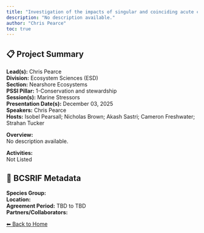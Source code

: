 ```yaml
---
title: "Investigation of the impacts of singular and coinciding acute climate stressors on the nutritional quality of the pteropod Limacina helicina, a juvenile Pacific salmon dietary species"
description: "No description available."
author: "Chris Pearce"
toc: true
---
```


## 📋 Project Summary

**Lead(s):** Chris Pearce  
**Division:** Ecosystem Sciences (ESD)  
**Section:** Nearshore Ecosystems  
**PSSI Pillar:** 1-Conservation and stewardship  
**Session(s):** Marine Stressors  
**Presentation Date(s):** December 03, 2025  
**Speakers:** Chris Pearce  
**Hosts:** Isobel Pearsall; Nicholas Brown; Akash Sastri; Cameron Freshwater; Strahan Tucker  

**Overview:**  
No description available.   

**Activities:**  
Not Listed

## 🧬 BCSRIF Metadata

**Species Group:**   
**Location:**   
**Agreement Period:** TBD to TBD  
**Partners/Collaborators:**   

[⬅ Back to Home](../index.qmd)
